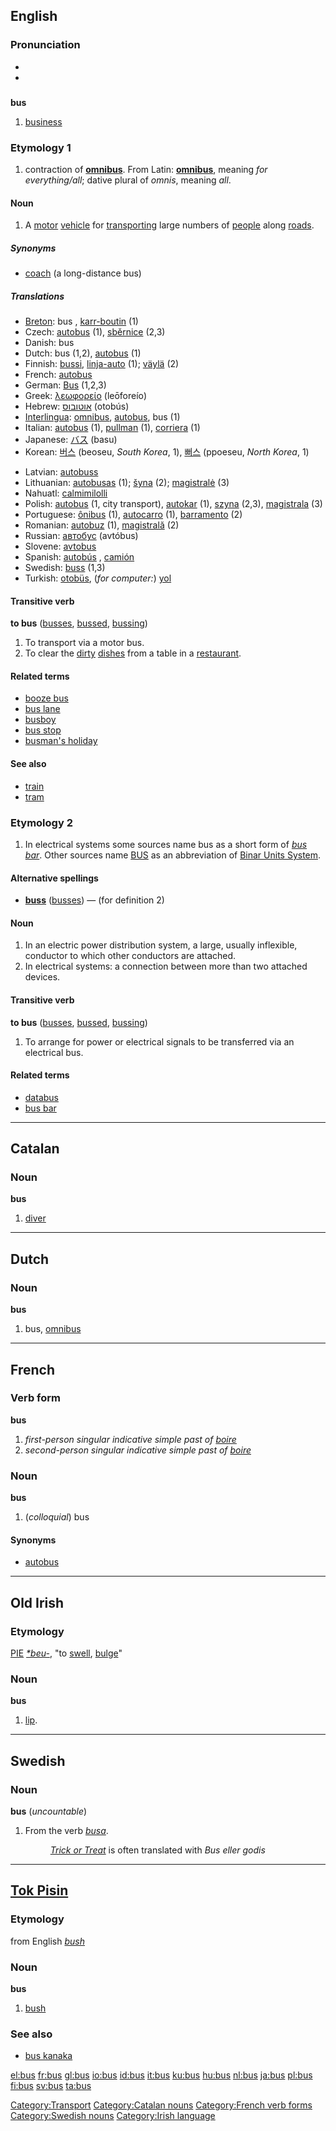 {{see|Bus}}
==English==

===Pronunciation===
*{{IPA|/ˈbɐs/}}
*{{SAMPA|/bVs/}}

==={{abbreviation}}===
'''bus'''
# [[business]]

===Etymology 1===
# contraction of '''[[omnibus]]'''. From Latin: '''[[omnibus]]''', meaning ''for everything/all''; dative plural of ''omnis'', meaning ''all''.

====Noun====
{{en-noun-reg-es}}
# A [[motor]] [[vehicle]] for [[transport]]ing large numbers of [[people]] along [[road]]s.
[[Category:Transport]]

=====Synonyms=====
* {{UK}} [[coach]] (a long-distance bus)

=====Translations=====
{{top}}
*[[Breton]]: bus {{m}}, [[karr-boutin]] {{m}} (1)
*Czech: [[autobus]] {{m}} (1), [[sběrnice]] {{f}} (2,3)
*Danish: bus
*Dutch: bus {{m}} (1,2), [[autobus]] {{m}} (1)
*Finnish: [[bussi]], [[linja-auto]] (1); [[väylä]] (2)
*French: [[autobus]]
*German: [[Bus]] {{m}} (1,2,3)
*Greek: [[λεωφορείο]] (leōforeío) {{n}}
*Hebrew: [[אוטובוס]] (otobús)
*[[Interlingua]]: [[omnibus]], [[autobus]], bus (1)
*Italian: [[autobus]] {{m}} (1), [[pullman]] {{m}} (1), [[corriera]] {{f}} (1)
*Japanese: [[バス]] (basu)
*Korean: [[버스]] (beoseu, ''South Korea'', 1), [[뻐스]] (ppoeseu, ''North Korea'', 1)
{{mid}}
*Latvian: [[autobuss]]
*Lithuanian: [[autobusas]] {{m}} (1); [[šyna]] {{f}} (2); [[magistralė]] {{f}} (3)
*Nahuatl: [[calmimilolli]]
*Polish: [[autobus]] {{m}} (1, city transport), [[autokar]] {{m}} (1), [[szyna]] {{f}} (2,3), [[magistrala]] {{f}} (3)
*Portuguese: [[ônibus]] {{m}} (1), [[autocarro]] {{m}} (1), [[barramento]] {{m}} (2)
*Romanian: [[autobuz]] {{n}} (1), [[magistrală]] {{f}} (2)
*Russian: [[автобус]] (avtóbus) {{m}}
*Slovene: [[avtobus]] {{m}}
*Spanish: [[autobús]] {{m}}, [[camión]] {{m}}
*Swedish: [[buss#Swedish|buss]] {{c}} (1,3)
*Turkish: [[otobüs]], (''for computer:'') [[yol]]
{{bottom}}

====Transitive verb====
'''to bus''' ([[busses]], [[bussed]], [[bussing]])

# To transport via a motor bus.
# To clear the [[dirty]] [[dish]]es from a table in a [[restaurant]].

====Related terms====
*[[booze bus]]
*[[bus lane]]
*[[busboy]]
*[[bus stop]]
*[[busman's holiday]]

====See also====
*[[train]]
*[[tram]]

===Etymology 2===
# In electrical systems some sources name bus as a short form of ''[[bus bar]]''. Other sources name [[BUS]] as an abbreviation of [[Binar Units System]].

====Alternative spellings====
*'''[[buss]]''' ([[busses]]) — (for definition 2)

====Noun====
{{en-noun-reg-es}}
# In an electric power distribution system, a large, usually inflexible, conductor to which other conductors are attached.
# In electrical systems: a connection between more than two attached devices.

====Transitive verb====
'''to bus''' ([[busses]], [[bussed]], [[bussing]])
# To arrange for power or electrical signals to be transferred via an electrical bus.

====Related terms====
*[[databus]]
*[[bus bar]]


----
==Catalan==

===Noun===
'''bus'''

# [[diver]]

[[Category:Catalan nouns]]


----
==Dutch==

===Noun===
'''bus''' {{m}}

# bus, [[omnibus]]


----
==French==

===Verb form===
'''bus'''

# ''first-person singular indicative simple past of [[boire]]''
# ''second-person singular indicative simple past of [[boire]]''
[[Category:French verb forms]]

===Noun===
'''bus''' {{m}}

# (''colloquial'') bus

====Synonyms====
*[[autobus]]


----
==Old Irish==

===Etymology===
[[PIE]] ''[[*beu-]]'', "to [[swell]], [[bulge]]"

===Noun===
'''bus'''
#[[lip]].


----
==Swedish==

===Noun===
'''bus''' {{n}} (''uncountable'')

#From the verb ''[[busa#Swedish|busa]]''.
#:''[[Trick or Treat]]'' is often translated with ''Bus eller godis''

[[Category:Swedish nouns]]


----
==[[Tok Pisin]]==

===Etymology===
from English ''[[bush]]''

===Noun===
'''bus'''
# [[bush]]

===See also===
*[[bus kanaka]]

[[Category:Irish language]]

[[el:bus]]
[[fr:bus]]
[[gl:bus]]
[[io:bus]]
[[id:bus]]
[[it:bus]]
[[ku:bus]]
[[hu:bus]]
[[nl:bus]]
[[ja:bus]]
[[pl:bus]]
[[fi:bus]]
[[sv:bus]]
[[ta:bus]]